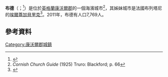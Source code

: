 {{Infobox UK place
|country=                  英格蘭
|map_type=                 Devon
|region=                   西南英格蘭
|static_image_name =       Bude 01 River Neet.jpg
|official_name=            Bude
|cornish_name=             Porthbud
|latitude=                 50.824
|longitude=                -4.542
|population =              7,769
|population_ref =          ([[United_Kingdom_Census_2011|2011普查]])<ref>2011 Census most of Bude North and Stratton[http://.ukcensusdata.com/bude-north-and-stratton/e05008204]{{dead link|date=2017年12月 |bot=InternetArchiveBot |fix-attempted=yes }}</ref><ref>2011 Census all of Bude South[http://www.ukcensusdata.com/bude-south/e05008205] {{Wayback|url=http://www.ukcensusdata.com/bude-south/e05008205 |date=20160303212426 }}</ref>
|lieutenancy_england =     [[康沃爾|康沃爾]]
|post_town=                BUDE
|postcode_area=            EX
|postcode_district=        EX23
|dial_code=                01288
|os_grid_reference=        SS215065
|website=                  [http://www.visitbude.info www.visitbude.info]
}}
'''布德'''（{{lang-en|Bude}}；{{lang-kw|Porthbud}}<ref>{{cite web|url=http://www.magakernow.org.uk/pdf/placename_masterlist.pdf|title=List of Place-names agreed by the MAGA Signage Panel|accessdate=2015-01-11|publisher=Cornish Language Partnership|date=May 2014|deadurl=yes|archiveurl=https://web.archive.org/web/20140729194902/http://www.magakernow.org.uk/pdf/placename_masterlist.pdf|archivedate=2014-07-29}}</ref>）是位於[[英格蘭|英格蘭]][[康沃爾郡|康沃爾郡]]的一個海濱城市<ref name="autogenerated66">''Cornish Church Guide'' (1925) Truro: Blackford; p. 66</ref>，其姊妹城市是法國布列塔尼的[[埃爾蓋加貝里克|埃爾蓋加貝里克]]<ref name="bude people 1">{{cite web|url=http://www.budepeople.co.uk/groups/tourism/Bude-Twinned-ERGUE-GABERIC-taster/story-11116722-detail/story.html|title=Bude Is Twinned With ERGUE- GABERIC....a taster.......|publisher=Bude People|date=10 May 2011|accessdate=22 July 2012|deadurl=yes|archiveurl=https://web.archive.org/web/20150111150940/http://www.budepeople.co.uk/groups/tourism/Bude-Twinned-ERGUE-GABERIC-taster/story-11116722-detail/story.html|archivedate=2015年1月11日}}</ref>。2011年，布德有人口7,769人。

== 參考資料 ==
{{reflist}}

[[Category:康沃爾郡城鎮|Category:康沃爾郡城鎮]]